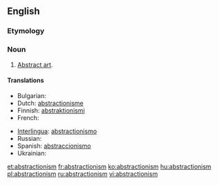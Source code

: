 ==English==

===Etymology===
{{suffix|abstraction|ism}}

===Noun===
{{en-noun|s|-}}

# [[abstract art|Abstract art]].

====Translations====
{{trans-top|abstract art}}
* Bulgarian: {{t|bg|абстракционизъм|m|sc=Cyrl}}
* Dutch: [[abstractionisme]] {{n}}
* Finnish: [[abstraktionismi]]
* French: {{t+|fr|abstractionnisme}}
{{trans-mid}}
* [[Interlingua]]: [[abstractionismo]]
* Russian: {{t|ru|абстракционизм|m|sc=Cyrl}}
* Spanish: [[abstraccionismo]] {{m}}
* Ukrainian: {{t|uk|абстракціонізм|m|sc=Cyrl}}
{{trans-bottom}}

[[et:abstractionism]]
[[fr:abstractionism]]
[[ko:abstractionism]]
[[hu:abstractionism]]
[[pl:abstractionism]]
[[ru:abstractionism]]
[[vi:abstractionism]]